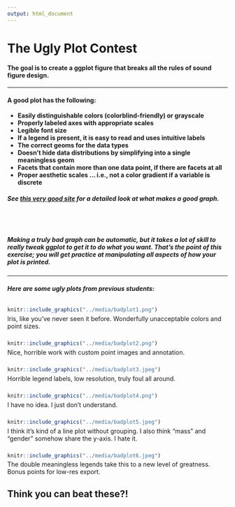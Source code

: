 ```yaml
---
output: html_document
---
```


# The Ugly Plot Contest

#### The goal is to create a ggplot figure that breaks all the rules of sound figure design.

___

#### A good plot has the following:
+ **Easily distinguishable colors (colorblind-friendly) or grayscale**
+ **Properly labeled axes with appropriate scales**
+ **Legible font size**
+ **If a legend is present, it is easy to read and uses intuitive labels**
+ **The correct geoms for the data types**
+ **Doesn't hide data distributions by simplifying into a single meaningless geom**
+ **Facets that contain more than one data point, if there are facets at all**
+ **Proper aesthetic scales ... i.e., not a color gradient if a variable is discrete**

##### See [this very good site](https://rafalab.github.io/dsbook/data-visualization-principles.html) for a detailed look at what makes a good graph.

<br/><br/>

##### Making a truly bad graph can be automatic, but it takes a lot of skill to really tweak ggplot to get it to do what you want.  That's the point of this exercise; you will get practice at manipulating all aspects of how your plot is printed.

___

##### Here are some ugly plots from previous students:


<div style= "float:center;position: relative;top:10px">
```r
knitr::include_graphics("../media/badplot1.png")
```
</div>

Iris, like you've never seen it before. Wonderfully unacceptable colors and point sizes.


<div style= "float:center;position: relative;top:10px">
```r
knitr::include_graphics("../media/badplot2.png")
```
</div>

Nice, horrible work with custom point images and annotation.


<div style= "float:center;position: relative;top:10px">
```r
knitr::include_graphics("../media/badplot3.jpeg")
```
</div>

Horrible legend labels, low resolution, truly foul all around.


<div style= "float:center;position: relative;top:10px">
```r
knitr::include_graphics("../media/badplot4.png")
```
</div>

I have no idea. I just don't understand.


<div style= "float:center;position: relative;top:10px">
```r
knitr::include_graphics("../media/badplot5.jpeg")
```
</div>

I think it's kind of a line plot without grouping. I also think "mass" and "gender" somehow share the y-axis. I hate it.


<div style= "float:center;position: relative;top:10px">
```r
knitr::include_graphics("../media/badplot6.jpeg")
```
</div>

The double meaningless legends take this to a new level of greatness. Bonus points for low-res export.


## Think you can beat these?!
